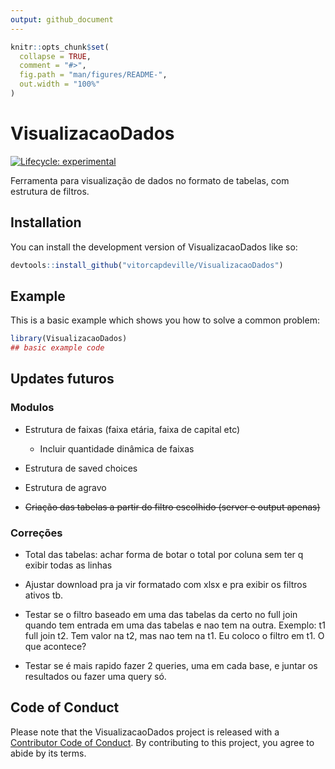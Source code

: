 ```yaml
---
output: github_document
---
```


<!-- README.md is generated from README.Rmd. Please edit that file -->

```r
knitr::opts_chunk$set(
  collapse = TRUE,
  comment = "#>",
  fig.path = "man/figures/README-",
  out.width = "100%"
)
```

# VisualizacaoDados

<!-- badges: start -->
[![Lifecycle: experimental](https://img.shields.io/badge/lifecycle-experimental-orange.svg)](https://lifecycle.r-lib.org/articles/stages.html#experimental)
<!-- badges: end -->

Ferramenta para visualização de dados no formato de tabelas, com estrutura de filtros.

## Installation

You can install the development version of VisualizacaoDados like so:

``` r
devtools::install_github("vitorcapdeville/VisualizacaoDados")
```

## Example

This is a basic example which shows you how to solve a common problem:

```r
library(VisualizacaoDados)
## basic example code
```

## Updates futuros

### Modulos

-   Estrutura de faixas (faixa etária, faixa de capital etc)

    -   Incluir quantidade dinâmica de faixas

-   Estrutura de saved choices

-   Estrutura de agravo

-   ~~Criação das tabelas a partir do filtro escolhido (server e output apenas)~~

### Correções

-   Total das tabelas: achar forma de botar o total por coluna sem ter q exibir todas as linhas

-   Ajustar download pra ja vir formatado com xlsx e pra exibir os filtros ativos tb.

-   Testar se o filtro baseado em uma das tabelas da certo no full join quando tem entrada em uma das tabelas e nao tem na outra. Exemplo: t1 full join t2. Tem valor na t2, mas nao tem na t1. Eu coloco o filtro em t1. O que acontece?

-   Testar se é mais rapido fazer 2 queries, uma em cada base, e juntar os resultados ou fazer uma query só.

## Code of Conduct

Please note that the VisualizacaoDados project is released with a [Contributor Code of Conduct](https://contributor-covenant.org/version/2/1/CODE_OF_CONDUCT.html). By contributing to this project, you agree to abide by its terms.

